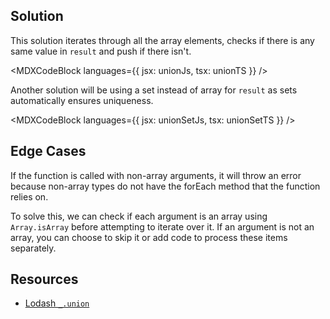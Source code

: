

## Solution

This solution iterates through all the array elements, checks if there is any same value in `result` and push if there isn't.

<MDXCodeBlock languages={{ jsx: unionJs, tsx: unionTS }} />

Another solution will be using a set instead of array for `result` as sets automatically ensures uniqueness.

<MDXCodeBlock languages={{ jsx: unionSetJs, tsx: unionSetTS }} />

## Edge Cases

If the function is called with non-array arguments, it will throw an error because non-array types do not have the forEach method that the function relies on.

To solve this, we can check if each argument is an array using `Array.isArray` before attempting to iterate over it. If an argument is not an array, you can choose to skip it or add code to process these items separately.

## Resources

- [Lodash `_.union`](https://lodash.com/docs/#union)
